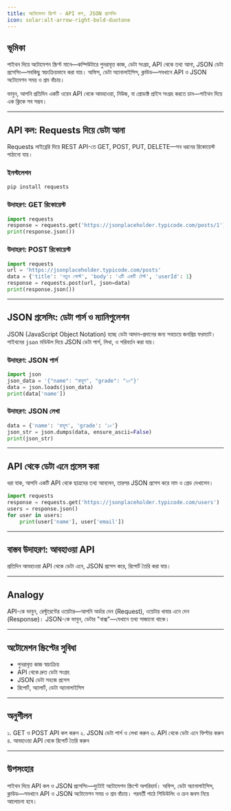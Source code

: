 ```yaml
---
title: অটোমেশন স্ক্রিপ্ট - API কল, JSON প্রসেসিং
icon: solar:alt-arrow-right-bold-duotone
---
```


## ভূমিকা

পাইথন দিয়ে অটোমেশন স্ক্রিপ্ট মানে—কম্পিউটারে পুনরাবৃত্ত কাজ, ডেটা সংগ্রহ, API থেকে তথ্য আনা, JSON ডেটা প্রসেসিং—সবকিছু স্বয়ংক্রিয়ভাবে করা যায়। অফিস, ডেটা অ্যানালাইসিস, ক্লাউড—সবখানে API ও JSON অটোমেশন সময় ও শ্রম বাঁচায়।

ভাবুন, আপনি প্রতিদিন একটি ওয়েব API থেকে আবহাওয়া, নিউজ, বা প্রোডাক্ট প্রাইস সংগ্রহ করতে চান—পাইথন দিয়ে এক ক্লিকে সব সম্ভব।

---

## API কল: Requests দিয়ে ডেটা আনা

Requests লাইব্রেরি দিয়ে REST API-তে GET, POST, PUT, DELETE—সব ধরনের রিকোয়েস্ট পাঠানো যায়।

### ইনস্টলেশন

```bash
pip install requests
```

### উদাহরণ: GET রিকোয়েস্ট

```python
import requests
response = requests.get('https://jsonplaceholder.typicode.com/posts/1')
print(response.json())
```

### উদাহরণ: POST রিকোয়েস্ট

```python
import requests
url = 'https://jsonplaceholder.typicode.com/posts'
data = {'title': 'নতুন পোস্ট', 'body': 'এটি একটি টেস্ট', 'userId': 1}
response = requests.post(url, json=data)
print(response.json())
```

---

## JSON প্রসেসিং: ডেটা পার্স ও ম্যানিপুলেশন

JSON (JavaScript Object Notation) হচ্ছে ডেটা আদান-প্রদানের জন্য সবচেয়ে জনপ্রিয় ফরম্যাট। পাইথনের `json` মডিউল দিয়ে JSON ডেটা পার্স, লিখা, ও পরিবর্তন করা যায়।

### উদাহরণ: JSON পার্স

```python
import json
json_data = '{"name": "রাহুল", "grade": "১০"}'
data = json.loads(json_data)
print(data['name'])
```

### উদাহরণ: JSON লেখা

```python
data = {'name': 'রাহুল', 'grade': '১০'}
json_str = json.dumps(data, ensure_ascii=False)
print(json_str)
```

---

## API থেকে ডেটা এনে প্রসেস করা

ধরা যাক, আপনি একটি API থেকে ছাত্রদের তথ্য আনলেন, তারপর JSON প্রসেস করে নাম ও গ্রেড দেখালেন।

```python
import requests
response = requests.get('https://jsonplaceholder.typicode.com/users')
users = response.json()
for user in users:
    print(user['name'], user['email'])
```

---

## বাস্তব উদাহরণ: আবহাওয়া API

প্রতিদিন আবহাওয়া API থেকে ডেটা এনে, JSON প্রসেস করে, রিপোর্ট তৈরি করা যায়।

---

## Analogy

API-কে ভাবুন, রেস্টুরেন্টের ওয়েটার—আপনি অর্ডার দেন (Request), ওয়েটার খাবার এনে দেন (Response)। JSON-কে ভাবুন, ডেটার "বাক্স"—যেখানে তথ্য সাজানো থাকে।

---

## অটোমেশন স্ক্রিপ্টের সুবিধা

- পুনরাবৃত্ত কাজ স্বয়ংক্রিয়
- API থেকে দ্রুত ডেটা সংগ্রহ
- JSON ডেটা সহজে প্রসেস
- রিপোর্ট, অ্যালার্ট, ডেটা অ্যানালাইসিস

---

## অনুশীলন

১. GET ও POST API কল করুন
২. JSON ডেটা পার্স ও লেখা করুন
৩. API থেকে ডেটা এনে ফিল্টার করুন
৪. আবহাওয়া API থেকে রিপোর্ট তৈরি করুন

---

## উপসংহার

পাইথন দিয়ে API কল ও JSON প্রসেসিং—দুটোই অটোমেশন স্ক্রিপ্টে অপরিহার্য। অফিস, ডেটা অ্যানালাইসিস, ক্লাউড—সবখানে API ও JSON অটোমেশন সময় ও শ্রম বাঁচায়। পরবর্তী পাঠে শিডিউলিং ও ক্রন জবস নিয়ে আলোচনা হবে।
